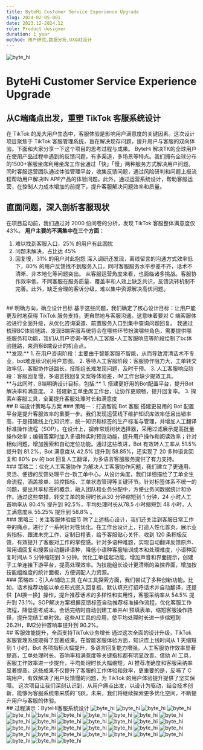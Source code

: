 ```yaml
---
title: ByteHi Customer Service Experience Upgrade
slug: 2024-02-05-001
date: 2023.12-2024.12
role: Product designer
duration: 1 year 
method: 用户研究,数据分析,UX&UI设计
---
```


<Image src="/byte_hi/byte_hi.001.png" alt="byte_hi" className="mb-6 rounded-lg" />

# ByteHi Customer Service Experience Upgrade

## 从C端痛点出发，重塑 TikTok 客服系统设计
在 TikTok 的庞大用户生态中，客服体验是影响用户满意度的关键因素。这次设计项目聚焦于 TikTok 客服管理系统，旨在解决现存问题，提升用户与客服的双向体验。下面和大家分享一下这个项目的思考过程与成果。
ByteHi 解决TK的全球用户在使用产品过程中遇到的反馈问题，有多渠道，多场景等特点。我们拥有全球分布的1500+客服坐席利用坐席工作台通过「快」「慢」两种服务方式解决用户问题。同时客服运营团队通过体验管理平台，收集反馈问题，通过风险研判和问题上报流程帮助用户解决IN APP产品的体验问题。此外，通过运营系统设计，帮助客服运营，在控制人力成本增加的前提下，提升客服解决问题效率和质量。
<br />
## 直面问题，深入剖析客服现状
在项目启动前，我们通过对 2000 份问卷的分析，发现 TikTok 客服整体满意度仅 43%。
**用户主要的不满集中在三个方面：**
1. 难以找到客服入口，25% 的用户有此困扰
2. 问题未解决，占比达 45%
3. 回复慢，31% 的用户对此抱怨
深入调研还发现，离线留言的沟通方式效率低下，80% 的用户反馈找不到服务入口，同时客服服务水平参差不齐，话术不清晰、非本地化等问题突出。
从客服运营角度来看，也面临诸多挑战。客服协作效率低，不同客服在服务质量、覆盖率和人效上缺乏共识，反馈流转机制不完善。此外，缺乏合理的客诉分级，难以集中资源解决高优问题。
<br />
## 明确方向，确立设计目标
基于这些问题，我们确定了核心设计目标：让用户能更及时地获得 TikTok 服务支持，更自然地与客服沟通。这意味着要对 C 端客服体验进行全面升级，从优化咨询渠道、前置服务入口到集中查询问题回复。
我通过梳理BC体验链路，发现B端客服系统将会在哪些环节扮演哪些角色，需要提供哪些服务和功能，我们从用户咨询-等待人工客服-人工客服响应等阶段绘制了bc体验链路，来洞察B端设计的机会点。
<br />
**发现:**
1. 在用户咨询阶段：主要由于智能客服不智能，从而导致澄清话术不专业，bot难连续识别用户意图。
2. 等待人工客服阶段：客服协作阻力大，工单转交效率低，客服协作链路长，技能组长难发现问题，及时干预。
3. 人工客服响应阶段：客服回复慢，多语言找回复文案等体验差，IM工作台缺少提效工具。
<br />
**与此同时，B端明确设计目标，包括:**
1. 搭建更好用的Bot配置平台，提升Bot解决率和满意度。 
2. 搭建新工单坐席工作台，让协作更顺畅，提升回复率。
3. 探索AI客服工具，全面提升客服处理时长和满意度
<br />
## B 端设计策略与方案
### 策略一：打造智能 Bot 客服
搭建更易用的 Bot 配置平台是提升客服效率的重要一步。我们发现运营线下维护知识库效率低且出错率高，于是搭建线上化知识库，统一知识和标签的生产标准与管理，并增加人工翻译标准操作流程（SOP）。在设计上，摒弃常规树状选择器，采用过滤展示提高批量操作效率；编辑答案时加入多语种实时预览功能，提升用户操作和阅读效率；针对相似问题，增加搜索和自动定位功能。通过这些改进，Bot 有效转人工率从 51.5% 提升到 81.2%，Bot 满意度从 42.5% 提升到 58.85%，还实现了 20 多种语言回复和 80% pv 的 bot 回复人工翻译，为多语言客服服务提供了有力支持。
<br />
### 策略二：优化人工客服协作
为解决人工客服协作问题，我们建立了更通用、灵活、便捷的反馈处理平台-新工单中心。从设计角度，我们详细描绘了工单全生命流程，涵盖接单、监控指标、工单状态管理等关键环节。针对标签体系不统一的问题，提出共享标签的概念，融入团队和业务分配中，方便业务间数据统计和协作。通过这些举措，转交工单的处理时长从30 分钟缩短到 1 分钟，24 小时人工首响率从 80.4% 提升到 92.5%，平均处理时长从78.5 小时缩短到 48 小时，人工满意度从 55.25% 提升到 58.8% 。
<br />
### 策略三：关注客服体验细节
除了上述核心设计，我们还关注到客服日常工作中的痛点，进行了一系列针对性优化。在工作台设计上，打造人性化首页，展示业务指标、跟进未完工作、定制日程表，给予客服贴心关怀，收到 120 条积极反馈，有效提升了客服对工作的掌控感。针对多语种难题，实现自动翻译反馈原声、常用语回复和搜索自动翻译语种，降低小语种客服培训成本和处理难度，小语种回复时间从 5 分钟缩短到 3 分钟。优化工单挂起功能，增加声音和界面提示，创建子工单连接下游平台，提高处理效率。为技能组长设计更清晰的监控界面，增加按技能组维度的统计面板，方便调配人力资源。
<br />
### 策略四：引入AI辅助工具
在AI工具探索方面，我们尝试了多种创新功能。比如，话术推荐功能以单点形式嵌入回复框，默认填充打招呼话术并自动翻译，还提供【AI换一换】操作，提升推荐话术的多样性和实用性，客服采纳率从 54.5% 提升到 73.1%。SOP解决方案根据反馈标签自动推荐标准操作流程，优化客服工作流程，降低思考成本。会话完结时自动创建工单并AI 预填表单，缩短客服操作路径，提升完结工单时效。这些AI工具的应用，使平均处理时长进一步缩短到 26.2H，IM2分钟首响率提升到 90.2%。
<br />
## 客服效能提升，全面支持TikTok业务增长
通过这次全面的设计升级，TikTok 客服管理系统取得了显著成果。在智能客服体验方面，知识库上线时间从 1 天缩短到 1 小时，Bot 各项指标大幅提升，多语言回复能力增强。人工客服协作效率显著提高，工单处理时长、首响率和满意度等关键指标都有明显改善。借助 AI 工具，客服工作效率进一步提升，平均处理时长大幅缩短，AI 推荐准确度和客服采纳率显著提高。这些成果不仅提升了客服的工作体验和效率，更重要的是，反哺了 C 端用户，有效解决了用户反馈慢的问题，为 TikTok 的用户体验提升提供了坚实保障。
这次项目让我们深刻认识到，从用户痛点出发，以设计为驱动，结合技术创新，能够为客服系统带来质的飞跃。未来，我们将继续探索更多优化空间，不断提升用户与客服的体验。
<br />
## 过程演示：ByteHi客服系统设计
<Image src="/byte_hi/byte_hi.002.png" alt="byte_hi" className="my-6 rounded-lg" />
<Image src="/byte_hi/byte_hi.003.png" alt="byte_hi" className="my-6 rounded-lg" />
<Image src="/byte_hi/byte_hi.004.png" alt="byte_hi" className="my-6 rounded-lg" />
<Image src="/byte_hi/byte_hi.005.png" alt="byte_hi" className="my-6 rounded-lg" />
<Image src="/byte_hi/byte_hi.006.png" alt="byte_hi" className="my-6 rounded-lg" />
<Image src="/byte_hi/byte_hi.007.png" alt="byte_hi" className="my-6 rounded-lg" />
<Image src="/byte_hi/byte_hi.008.png" alt="byte_hi" className="my-6 rounded-lg" />
<Image src="/byte_hi/byte_hi.009.png" alt="byte_hi" className="my-6 rounded-lg" />
<Image src="/byte_hi/byte_hi.010.png" alt="byte_hi" className="my-6 rounded-lg" />
<Image src="/byte_hi/byte_hi.011.png" alt="byte_hi" className="my-6 rounded-lg" />
<Image src="/byte_hi/byte_hi.013.png" alt="byte_hi" className="my-6 rounded-lg" />
<Image src="/byte_hi/byte_hi.014.png" alt="byte_hi" className="my-6 rounded-lg" />
<Image src="/byte_hi/byte_hi.015.png" alt="byte_hi" className="my-6 rounded-lg" />
<Image src="/byte_hi/byte_hi.016.png" alt="byte_hi" className="my-6 rounded-lg" />
<Image src="/byte_hi/byte_hi.017.png" alt="byte_hi" className="my-6 rounded-lg" />
<Image src="/byte_hi/byte_hi.018.png" alt="byte_hi" className="my-6 rounded-lg" />
<Image src="/byte_hi/byte_hi.019.png" alt="byte_hi" className="my-6 rounded-lg" />
<Image src="/byte_hi/byte_hi.020.png" alt="byte_hi" className="my-6 rounded-lg" />
<Image src="/byte_hi/byte_hi.021.png" alt="byte_hi" className="my-6 rounded-lg" />
<Image src="/byte_hi/byte_hi.022.png" alt="byte_hi" className="my-6 rounded-lg" />
<Image src="/byte_hi/byte_hi.023.png" alt="byte_hi" className="my-6 rounded-lg" />
<Image src="/byte_hi/byte_hi.024.png" alt="byte_hi" className="my-6 rounded-lg" />
<Image src="/byte_hi/byte_hi.025.png" alt="byte_hi" className="my-6 rounded-lg" />
<Image src="/byte_hi/byte_hi.026.png" alt="byte_hi" className="my-6 rounded-lg" />
<Image src="/byte_hi/byte_hi.027.png" alt="byte_hi" className="my-6 rounded-lg" />
<Image src="/byte_hi/byte_hi.029.png" alt="byte_hi" className="my-6 rounded-lg" />
<Image src="/byte_hi/byte_hi.030.png" alt="byte_hi" className="my-6 rounded-lg" />
<Image src="/byte_hi/byte_hi.031.png" alt="byte_hi" className="my-6 rounded-lg" />
<Image src="/byte_hi/byte_hi.032.png" alt="byte_hi" className="my-6 rounded-lg" />
<Image src="/byte_hi/byte_hi.033.png" alt="byte_hi" className="my-6 rounded-lg" />
<Image src="/byte_hi/byte_hi.034.png" alt="byte_hi" className="my-6 rounded-lg" />
<Image src="/byte_hi/byte_hi.035.png" alt="byte_hi" className="my-6 rounded-lg" />
<Image src="/byte_hi/byte_hi.036.png" alt="byte_hi" className="my-6 rounded-lg" />
<Image src="/byte_hi/byte_hi.037.png" alt="byte_hi" className="my-6 rounded-lg" />
<Image src="/byte_hi/byte_hi.038.png" alt="byte_hi" className="my-6 rounded-lg" />
